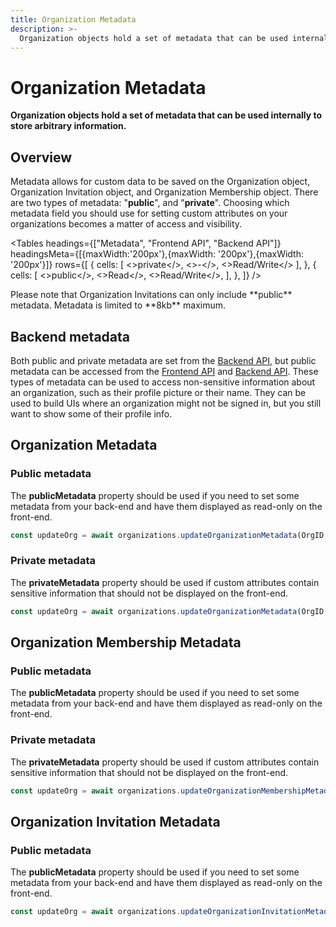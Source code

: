```yaml
---
title: Organization Metadata
description: >-
  Organization objects hold a set of metadata that can be used internally to store arbitrary information.
---
```



# Organization Metadata

**Organization objects hold a set of metadata that can be used internally to store arbitrary information.**

## Overview

Metadata allows for custom data to be saved on the Organization object, Organization Invitation object, and Organization Membership object. There are two types of metadata: "**public**", and "**private**". Choosing which metadata field you should use for setting custom attributes on your organizations becomes a matter of access and visibility.

<Tables
  headings={["Metadata", "Frontend API", "Backend API"]}
  headingsMeta={[{maxWidth:'200px'},{maxWidth: '200px'},{maxWidth: '200px'}]}
  rows={[
    {
    cells: [
      <>private</>, 
      <>-</>,
      <>Read/Write</>
    ],
    },
    {
      cells: [
        <>public</>,
        <>Read</>,
        <>Read/Write</>,
      ],
    },
  ]}
/>

<Callout type="info" emoji="ℹ️">
    Please note that Organization Invitations can only include **public** metadata.
</Callout>

<Callout type="warning">
    Metadata is limited to **8kb** maximum.
</Callout>

## Backend metadata

Both public and private metadata are set from the [Backend API](https://clerk.com/docs/reference/backend-api), but public metadata can be accessed from the [Frontend API](https://reference.clerk.dev/reference/frontend-api-reference) and [Backend API](https://clerk.com/docs/reference/backend-api). These types of metadata can be used to access non-sensitive information about an organization, such as their profile picture or their name. They can be used to build UIs where an organization might not be signed in, but you still want to show some of their profile info.

## Organization Metadata

### Public metadata

The **publicMetadata** property should be used if you need to set some metadata from your back-end and have them displayed as read-only on the front-end.

```ts copy
const updateOrg = await organizations.updateOrganizationMetadata(OrgID,{publicMetadata})
```

### Private metadata

The **privateMetadata** property should be used if custom attributes contain sensitive information that should not be displayed on the front-end.

```ts copy
const updateOrg = await organizations.updateOrganizationMetadata(OrgID,{privateMetadata})
```

## Organization Membership Metadata

### Public metadata

The **publicMetadata** property should be used if you need to set some metadata from your back-end and have them displayed as read-only on the front-end.

### Private metadata

The **privateMetadata** property should be used if custom attributes contain sensitive information that should not be displayed on the front-end.

```ts copy
const updateOrg = await organizations.updateOrganizationMembershipMetadata(OrgID,{privateMetadata})
```

## Organization Invitation Metadata

### Public metadata

The **publicMetadata** property should be used if you need to set some metadata from your back-end and have them displayed as read-only on the front-end.

```ts copy
const updateOrg = await organizations.updateOrganizationInvitationMetadata(OrgID,{publicMetadata})
```


